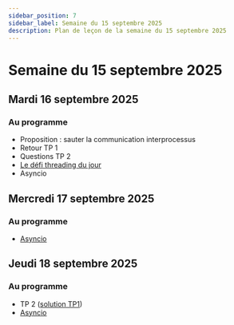```yaml
---
sidebar_position: 7
sidebar_label: Semaine du 15 septembre 2025
description: Plan de leçon de la semaine du 15 septembre 2025
---
```


# Semaine du 15 septembre 2025

## Mardi 16 septembre 2025

### Au programme

- Proposition : sauter la communication interprocessus
- Retour TP 1
- Questions TP 2
- [Le défi threading du jour](https://github.com/archambaultv-prof/2025E-420-920-MA-Thread)
- Asyncio

## Mercredi 17 septembre 2025

### Au programme

- [Asyncio](https://archambaultv-prof.github.io/programmation-python/docs/category/asyncio)

## Jeudi 18 septembre 2025

### Au programme

- TP 2 ([solution TP1](https://github.com/archambaultv-prof/2025E-420-920-MA-Solution-TP1))
- [Asyncio](https://archambaultv-prof.github.io/programmation-python/docs/category/asyncio)
